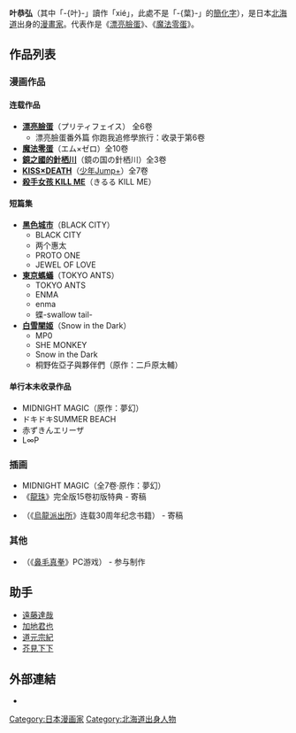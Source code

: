 {{Infobox 漫畫家
|姓名 = 叶恭弘
|畫像 = 
|畫像尺寸 = 
|附註 = 
|本名 =
|日語原文 =-{叶}-　恭弘［かのう やすひろ］
|羅馬字 =Kanou Yasuhiro
|出生日期 = {{Birth date and age|1970|12|16}}
|出生地點 = {{JPN}}[[北海道|北海道]]十勝地方
|逝世日期 = 
|逝世地點 = 
|國籍 = {{JPN}}
|職業 = [[漫画家|漫画家]]
|活躍時期 = 1992年 -
|類型 = [[少年漫画|少年漫画]]
|代表作 = [[漂亮臉蛋|漂亮臉蛋]]、[[魔法零蛋|魔法零蛋]]等
|獎項 = 
|簽名 = 
|官方網站 = 
}}{{noteref|在此「-{叶}-」≠「-{葉}-」，請參照[[叶音#註釋|叶音#註釋]]。}}{{漫畫}}
'''叶恭弘'''（其中「-{叶}-」讀作「xié」，此處不是「-{葉}-」的[[簡化字|簡化字]]）{{BD|1970年|12月16日|catIdx=Kanou Yasuhiro}}，是日本[[北海道|北海道]]出身的[[漫畫家|漫畫家]]。代表作是《[[漂亮臉蛋|漂亮臉蛋]]》、《[[魔法零蛋|魔法零蛋]]》。

== 作品列表 ==
=== 漫画作品 ===
==== 连载作品 ====
* '''[[漂亮臉蛋|漂亮臉蛋]]'''（プリティフェイス） 全6卷
** 漂亮臉蛋番外篇 你跑我追修學旅行：收录于第6卷
* '''[[魔法零蛋|魔法零蛋]]'''（エム×ゼロ）全10卷
* '''[[鏡之國的針栖川|鏡之國的針栖川]]'''（鏡の国の針栖川）全3卷
* '''[[KISS×DEATH|KISS×DEATH]]'''（[[少年Jump+|少年Jump+]]）全7卷
* '''[[殺手女孩_KILL_ME|殺手女孩 KILL ME]]'''（きるる KILL ME）

==== 短篇集 ====
* '''[[黑色城市|黑色城市]]'''（BLACK CITY）
** BLACK CITY
** 两个惠太
** PROTO ONE
** JEWEL OF LOVE
* '''[[東京螞蟻|東京螞蟻]]'''（TOKYO ANTS）
** TOKYO ANTS
** ENMA
** enma
** 蝶-swallow tail-
* '''[[白雪闇姬|白雪闇姬]]'''（Snow in the Dark）
** MP0
** SHE MONKEY
** Snow in the Dark
** 桐野佐亞子與夥伴們（原作：二戶原太輔）

==== 单行本未收录作品 ====
* MIDNIGHT MAGIC（原作：夢幻）
* ドキドキSUMMER BEACH
* 赤ずきんエリーザ
* L∞P

=== 插画 ===
* MIDNIGHT MAGIC（全7卷·原作：夢幻）
* 《[[龍珠|龍珠]]》完全版15卷初版特典 - 寄稿
* {{lang|ja|超こち亀}}（《[[烏龍派出所|烏龍派出所]]》连载30周年纪念书籍） - 寄稿

===其他===
* {{lang|ja|ボボボーボ・ボーボボ 爆闘ハジケ大戦}}（《[[鼻毛真拳|鼻毛真拳]]》PC游戏） - 参与制作

==助手==
* [[遠藤達哉|遠藤達哉]]
* [[加地君也|加地君也]]
* [[道元宗紀|道元宗紀]]
* [[芥見下下|芥見下下]]

==外部連結==
* {{PreViewBook|集英社-作者|叶 恭弘}}

{{Authority control}}
{{DEFAULTSORT:Kanou Yasuhiro}}
[[Category:日本漫画家|Category:日本漫画家]]
[[Category:北海道出身人物|Category:北海道出身人物]]